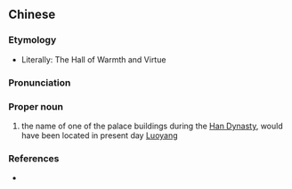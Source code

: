 {{also|温德殿}}
==Chinese==
{{zh-forms|s=温德殿}}

===Etymology===
* Literally: The Hall of Warmth and Virtue

===Pronunciation===
{{zh-pron
|m=Wēndédiàn
|cat=pn
}}

===Proper noun===
{{zh-proper noun}}

# the name of one of the palace buildings during the [[w:Han Dynasty|Han Dynasty]], would have been located in present day [[w:Luoyang|Luoyang]]

===References===
* {{cite-book
|last=Luo
|first=Guanzhong
|authorlink=w:Luo Guanzhong
|coauthors=
|year=
|title=Annotated [[s:Romance of the Three Kingdoms/Chapter 1#2|Romance of the Three Kingdoms/Chapter 1]]
|language=Mandarin
|publisher=
|location=
}}